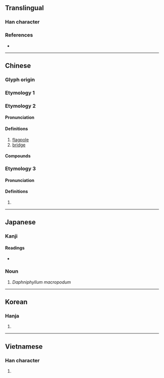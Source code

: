 {{also|槓}}
{{character info/new}}
==Translingual==

===Han character===
{{Han char|rn=75|rad=木|as=03|sn=7|four=41910|canj=DM,XDM|ids=⿰木工}}

===References===
* {{Han ref|kx=0512.130|dkj=14481|dj=0898.030|hdz=21157.010|uh=6760|ud=26464|bh=A7FE|bd=43006}}

----

==Chinese==
{{zh-forms}}

===Glyph origin===
{{Han etym}}
===Etymology 1===
{{zh-see|槓|sv}}
===Etymology 2===
====Pronunciation====
{{zh-pron
|m=gāng
|c=gong1
|mc=y
|oc=y
|ma=
|cat=n
}}

====Definitions====
{{zh-hanzi}}

# [[flagpole]]
# [[bridge]]

====Compounds====
{{zh-der|徒杠|杠轂|杠人|杠梁}}

===Etymology 3===
====Pronunciation====
{{zh-pron
|m=gōng
|cat=pn
}}

====Definitions====
{{zh-hanzi}}

# {{zh-only|杠里}}
----

==Japanese==

===Kanji===
{{ja-kanji|grade=|rs=木03}}

====Readings====
* {{ja-readings|on=[[こう]] (kō)|kun=[[てこ]] (teko)}}

===Noun===
{{ja-noun|ゆずりは|ユズリハ}}

# {{ja-def|ユズリハ}} {{lb|ja|rare|sort=ゆずりは}} ''Daphniphyllum macropodum''

----

==Korean==

===Hanja===
{{ko-hanja|hangeul=강|eumhun=|rv=gang|mr=kang|y=kang}}

# {{defn|lang=ko|sort=木03}}

----

==Vietnamese==

===Han character===
{{vi-hantu|[[gông]], [[giang]]|rs=木03}}

# {{defn|lang=vi|sort=木03}}